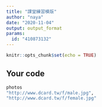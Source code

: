 ```yaml
---
title: "課堂練習模版"
author: "naya"
date: "2020-11-04"
output: output_format
params:
  id: "410873132"
---
```


```r
knitr::opts_chunk$set(echo = TRUE)
```

## Your code

```r
photos
"http://www.dcard.tw/f/male.jpg",
"http://www.dcard.tw/f/female.jpg"
```

